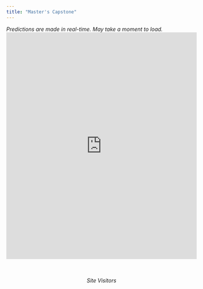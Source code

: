 ```yaml
---
title: "Master's Capstone"
---
```

*Predictions are made in real-time. May take a moment to load.*
<iframe height="600" width="100%" frameborder="no" src="https://palacila.shinyapps.io/SantaCruz_Ecoli_ShinyApp/"> </iframe>

<br><br>
<center>*Site Visitors*</center>
<script type="text/javascript" id="clustrmaps" src="//clustrmaps.com/map_v2.js?d=qoODyCwnac4EKVHj2NiTDg45ghoyz2mpKMkxYsv0bnI"></script>